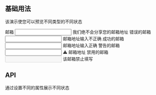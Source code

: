 
## 基础用法

该演示使您可以预览不同类型的不同状态

<Playground>
  <FormLabel style={{ marginBottom: 8 }}>邮箱</FormLabel>
  <Input />
  <FormHint style={{ marginTop: 4 }}>我们绝不会分享您的邮箱地址</FormHint>
  <FormLabel style={{ marginBottom: 8, marginTop: 24 }} status="error">
    错误的邮箱
  </FormLabel>
  <Input status="error" defaultValue="test" />
  <FormHint style={{ marginTop: 4 }} status="error">
    邮箱地址输入不正确
  </FormHint>
  <FormLabel style={{ marginBottom: 8, marginTop: 24 }} status="success">
    成功的邮箱
  </FormLabel>
  <Input status="success" />
  <FormHint style={{ marginTop: 4 }} status="success">
    邮箱地址输入正确
  </FormHint>
  <FormLabel style={{ marginBottom: 8, marginTop: 24 }} status="warning">
    警告的邮箱
  </FormLabel>
  <Input />
  <FormHint style={{ marginTop: 4 }} status="warning">
    ⚠️ 邮箱地址
  </FormHint>
  <FormLabel style={{ marginBottom: 8, marginTop: 24 }}>禁用的邮箱</FormLabel>
  <Input disabled />
  <FormHint style={{ marginTop: 4 }} disabled>
    该邮箱禁止填写
  </FormHint>
</Playground>

## API

通过设置不同的属性展示不同状态

<Props of={FormHint} />
